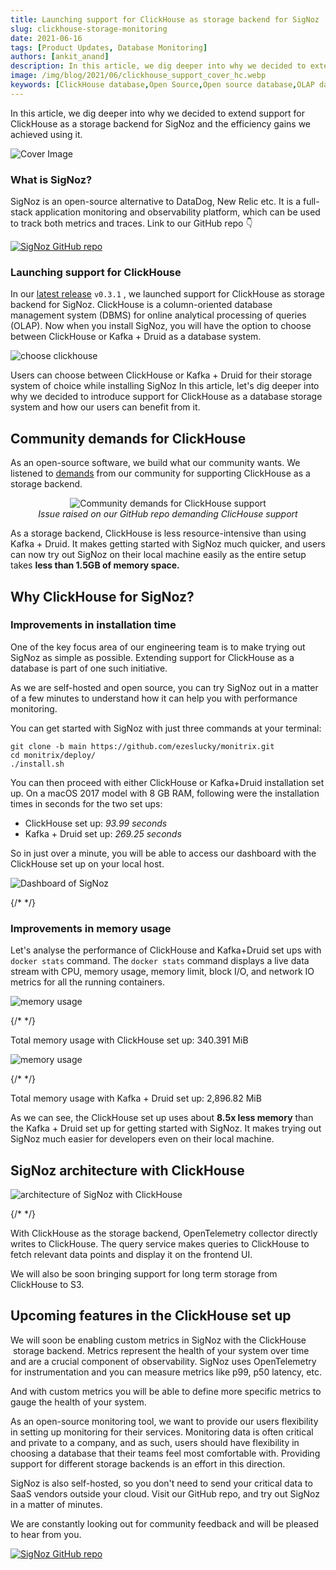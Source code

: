 ```yaml
---
title: Launching support for ClickHouse as storage backend for SigNoz
slug: clickhouse-storage-monitoring
date: 2021-06-16
tags: [Product Updates, Database Monitoring]
authors: [ankit_anand]
description: In this article, we dig deeper into why we decided to extend support for ClickHouse as a storage backend for SigNoz and the efficiency gains we achieved using it.
image: /img/blog/2021/06/clickhouse_support_cover_hc.webp
keywords: [ClickHouse database,Open Source,Open source database,OLAP databases,kafka,Druid]
---
```


In this article, we dig deeper into why we decided to extend support for ClickHouse as a storage backend for SigNoz and the efficiency gains we achieved using it.



![Cover Image](/img/blog/2021/06/clickhouse_support_cover_hc.webp)

### What is SigNoz?

SigNoz is an open-source alternative to DataDog, New Relic etc. It is a full-stack application monitoring and observability platform, which can be used to track both metrics and traces. Link to our GitHub repo 👇

[![SigNoz GitHub repo](/img/blog/common/signoz_github.webp)](https://github.com/ezeslucky/monitrix.git/signoz)

### Launching support for ClickHouse

In our [latest release](https://github.com/ezeslucky/monitrix.git/signoz) `v0.3.1` , we launched support for ClickHouse as storage backend for SigNoz. ClickHouse is a column-oriented database management system (DBMS) for online analytical processing of queries (OLAP). Now when you install SigNoz, you will have the option to choose between ClickHouse or Kafka + Druid as a database system.

![choose clickhouse](/img/blog/2021/06/clickhouse_choose_setup_hc.webp)

Users can choose between ClickHouse or Kafka + Druid for their storage system of choice while installing SigNoz
In this article, let's dig deeper into why we decided to introduce support for ClickHouse as a database storage system and how our users can benefit from it.

## Community demands for ClickHouse

As an open-source software, we build what our community wants. We listened to [demands](https://github.com/ezeslucky/monitrix.git/signoz/issues/22) from our community for supporting ClickHouse as a storage backend.

<figure data-zoomable align='center'>
    <img src="/img/blog/2021/06/Clickhouse_community_demands_hc.webp" alt="Community demands for ClickHouse support"/>
    <figcaption><i>Issue raised on our GitHub repo demanding ClicHouse support</i></figcaption>
</figure>


As a storage backend, ClickHouse is less resource-intensive than using Kafka + Druid. It makes getting started with SigNoz much quicker, and users can now try out SigNoz on their local machine easily as the entire setup takes **less than 1.5GB of memory space.**

## Why ClickHouse for SigNoz?

### Improvements in installation time

One of the key focus area of our engineering team is to make trying out SigNoz as simple as possible. Extending support for ClickHouse as a database is part of one such initiative.

As we are self-hosted and open source, you can try SigNoz out in a matter of a few minutes to understand how it can help you with performance monitoring.

You can get started with SigNoz with just three commands at your terminal:

```
git clone -b main https://github.com/ezeslucky/monitrix.git
cd monitrix/deploy/
./install.sh
```

You can then proceed with either ClickHouse or Kafka+Druid installation set up. On a macOS 2017 model with 8 GB RAM, following were the installation times in seconds for the two set ups:

- ClickHouse set up: _93.99 seconds_
- Kafka + Druid set up: _269.25 seconds_

So in just over a minute, you will be able to access our dashboard with the ClickHouse set up on your local host.

![Dashboard of SigNoz](/img/blog/2021/06/signoz_ui-1.webp)

{/* <!--- Track metrics & use traces to monitor app performance with SigNoz ---> */}

### Improvements in memory usage

Let's analyse the performance of ClickHouse and Kafka+Druid set ups with `docker stats` command. The `docker stats` command displays a live data stream with CPU, memory usage, memory limit, block I/O, and network IO metrics for all the running containers.

![memory usage](/img/blog/2021/06/docker_stats_clickhouse_final.webp)

{/* <!--- Memory usage stats snapshot with ClickHouse installation ---> */}

Total memory usage with ClickHouse set up: 340.391 MiB

![memory usage](/img/blog/2021/06/docker_stats_kafka_final.webp)

{/* <!--- Memory usage stats snapshot with kafka + Druid installation ---> */}

Total memory usage with Kafka + Druid set up: 2,896.82 MiB

As we can see, the ClickHouse set up uses about **8.5x less memory** than the Kafka + Druid set up for getting started with SigNoz. It makes trying out SigNoz much easier for developers even on their local machine.

## SigNoz architecture with ClickHouse

![architecture of SigNoz with ClickHouse](/img/blog/2021/06/architecture-signoz-clickhouse-1.webp)

{/* <!--- SigNoz Architecture with ClickHouse as storage backend ---> */}

With ClickHouse as the storage backend, OpenTelemetry collector directly writes to ClickHouse. The query service makes queries to ClickHouse to fetch relevant data points and display it on the frontend UI.

We will also be soon bringing support for long term storage from ClickHouse to S3.

## Upcoming features in the ClickHouse set up

We will soon be enabling custom metrics in SigNoz with the ClickHouse  storage backend. Metrics represent the health of your system over time and are a crucial component of observability. SigNoz uses OpenTelemetry for instrumentation and you can measure metrics like p99, p50 latency, etc.

And with custom metrics you will be able to define more specific metrics to gauge the health of your system.

As an open-source monitoring tool, we want to provide our users flexibility in setting up monitoring for their services. Monitoring data is often critical and private to a company, and as such, users should have flexibility in choosing a database that their teams feel most comfortable with. Providing support for different storage backends is an effort in this direction.

SigNoz is also self-hosted, so you don't need to send your critical data to SaaS vendors outside your cloud. Visit our GitHub repo, and try out SigNoz in a matter of minutes.

We are constantly looking out for community feedback and will be pleased to hear from you.

[![SigNoz GitHub repo](/img/blog/common/signoz_github.webp)](https://github.com/ezeslucky/monitrix.git/signoz)
